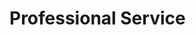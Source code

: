 # Professional Service


\begin{cvskills}
  \cvskill
    {Article reviews}
    {Behavioural ecology and sociobiology; BMC biology; Insects; 
    Journal of Evolutionary Biology;\newline Phil. Transactions of the Royal Society; 
    PLoS Genetics; Proceedings of the Royal Society; Molecular Ecology}
    
  \cvskill
    {Grant reviews}
    {BBSRC Fellowships; GWIS National Fellowships}
   
  \cvskill
    {Professional memberships}
    {Genetics Society; Vectorbite; Nationwide Network of BioScience Educators; Advance HE}  
\end{cvskills}
